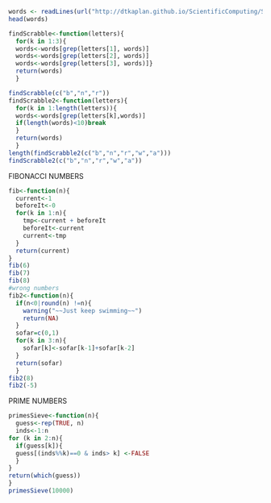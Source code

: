 ```r
words <- readLines(url("http://dtkaplan.github.io/ScientificComputing/Syllabus/Daily/Day-07/word_list_moby_crossword-flat/word_list_moby_crossword.flat.txt"))
head(words)

findScrabble<-function(letters){
  for(k in 1:3){
  words<-words[grep(letters[1], words)]
  words<-words[grep(letters[2], words)]
  words<-words[grep(letters[3], words)]}
  return(words)
  }

findScrabble(c("b","n","r"))
findScrabble2<-function(letters){
  for(k in 1:length(letters)){
  words<-words[grep(letters[k],words)]
  if(length(words)<10)break
  }
  return(words)
  }
length(findScrabble2(c("b","n","r","w","a")))
findScrabble2(c("b","n","r","w","a"))
```
FIBONACCI NUMBERS
```r
fib<-function(n){
  current<-1
  beforeIt<-0
  for(k in 1:n){
    tmp<-current + beforeIt
    beforeIt<-current
    current<-tmp
  }
  return(current)
}
fib(6)
fib(7)
fib(8)
#wrong numbers
fib2<-function(n){
  if(n<0|round(n) !=n){
    warning("~~Just keep swimming~~")
    return(NA)
  }
  sofar=c(0,1)
  for(k in 3:n){
    sofar[k]<-sofar[k-1]+sofar[k-2]
  }
  return(sofar)
  }
fib2(8)
fib2(-5)
```
PRIME NUMBERS
```r
primesSieve<-function(n){
  guess<-rep(TRUE, n)
  inds<-1:n
for (k in 2:n){
  if(guess[k]){
  guess[(inds%%k)==0 & inds> k] <-FALSE
  }
}
return(which(guess))
}
primesSieve(10000)








```
